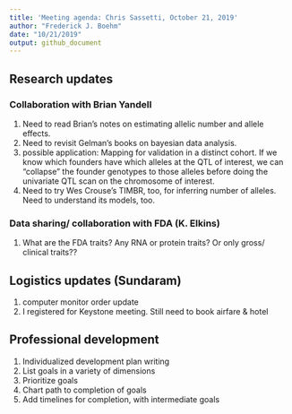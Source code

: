 ```yaml
---
title: 'Meeting agenda: Chris Sassetti, October 21, 2019'
author: "Frederick J. Boehm"
date: "10/21/2019"
output: github_document
---
```



## Research updates

### Collaboration with Brian Yandell
  1. Need to read Brian's notes on estimating allelic number and allele effects.
  1. Need to revisit Gelman's books on bayesian data analysis.
  1. possible application: Mapping for validation in a distinct cohort. If we know which founders have which alleles at the QTL of interest, we can "collapse" the founder genotypes to those alleles before doing the univariate QTL scan on the chromosome of interest.
  1. Need to try Wes Crouse's TIMBR, too, for inferring number of alleles. Need to understand its models, too.

### Data sharing/ collaboration with FDA (K. Elkins)
  1. What are the FDA traits? Any RNA or protein traits? Or only gross/ clinical traits??

## Logistics updates (Sundaram)

1. computer monitor order update
1. I registered for Keystone meeting. Still need to book airfare & hotel


## Professional development

1. Individualized development plan writing
  1. List goals in a variety of dimensions
  1. Prioritize goals
  1. Chart path to completion of goals
  1. Add timelines for completion, with intermediate goals




  
